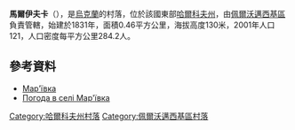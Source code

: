 {{coord|49|23|49|N|36|4|19|E|scale:100000_region:UA|display=title}}

'''馬爾伊夫卡'''（{{lang-uk|Мар'ївка}}），是[[烏克蘭|烏克蘭]]的村落，位於該國東部[[哈爾科夫州|哈爾科夫州]]，由[[佩爾沃邁西基區|佩爾沃邁西基區]]負責管轄，始建於1831年，面積0.46平方公里，海拔高度130米，2001年人口121，人口密度每平方公里284.2人。

==參考資料==
* [http://w1.c1.rada.gov.ua/pls/z7502/A005?rdat1=09.01.2009&rf7571=33837 Мар'ївка]{{dead link|date=2018年5月 |bot=InternetArchiveBot |fix-attempted=yes }}
* [http://weather.in.ua/ua/har'kovskaja/14980 Погода в селі Мар'ївка]

{{DEFAULTSORT:Мар'ївка}}
[[Category:哈爾科夫州村落|Category:哈爾科夫州村落]]
[[Category:佩爾沃邁西基區村落|Category:佩爾沃邁西基區村落]]


{{Kharkiv-geo-stub}}